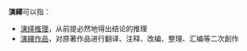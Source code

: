 '''演繹'''可以指：

*[[演绎推理|演绎推理]]，从前提必然地得出结论的推理
*[[演繹作品|演繹作品]]，对原著作品进行翻译、注释、改编、整理、汇编等二次創作

{{Disambig|Cat=二字消歧义}}